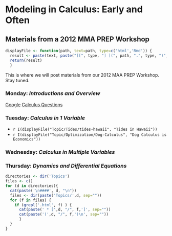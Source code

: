 Modeling in Calculus: Early and Often
======================================
Materials from a 2012 MMA PREP Workshop
------------------

```r
displayFile <- function(path, text=path, type=c('html','Rmd')) {
  result <- paste(text, paste("[[", type, "] ](", path, ".", type, ")", sep="", collapse="" ) )
  return(result)
  }
```

This is where we will post materials from our 2012 MAA PREP Workshop.  Stay tuned.

### Monday: *Introductions and Overview*

[Google](www.google.com)
[Calculus Questions](http://rpubs.com/dtkaplan/792)

### Tuesday: *Calculus in 1 Variable*

 * `r I(displayFile("Topic/Tides/tides-hawaii", "Tides in Hawaii"))`
 * `r I(displayFile("Topic/Optimization/Dog-Calculus", "Dog Calculus is Economics"))`

### Wednesday: *Calculus in Multiple Variables* 

### Thursday: *Dynamics and Differential Equations*


<!-- ### Files by topic -->
```r
directories <- dir('Topics')
files <- c()
for (d in directories){
  cat(paste('\n####', d, "\n"))
  files <- dir(paste('Topics/',d, sep=""))
  for (f in files) {
    if (grepl('.html', f) ) {
      cat(paste(' * [',d, "/", f,']', sep=""))
      cat(paste('(',d, "/", f,')\n', sep=""))
      }
  }
}
```